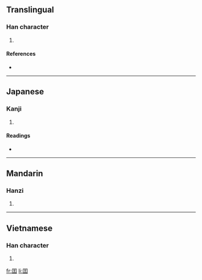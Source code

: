 {{also|國}}
==Translingual==

===Han character===
{{Han char|rn=31|rad=囗|as=04|sn=7|four=|canj=田一土 (WMG)}}

# {{defn|Han|sort=囗04}}

====References====
* {{Han ref|kx=0217.190|dkj=04716|dj=0445.020|hdz=10713.100|uh=56EF|ud=22255}}

----

==Japanese==

===Kanji===
{{ja-kanji|grade=|rs=囗04}}

# {{defn|Japanese}}

====Readings====
* {{ja-readings|on=[[こく]] (koku)|kun=}}

----

==Mandarin==

===Hanzi===
{{cmn-hanzi|pin=[[chuāng]] ([[chuang1]]), [[guó]] ([[guo2]])|wg=ch'uang<sup>1</sup>, kuo<sup>2</sup>}}

# {{defn|Mandarin|sort=囗04}}

----

==Vietnamese==

===Han character===
{{vi-hantu|[[quốc]]|rs=囗04}}

# {{defn|Vietnamese|sort=囗04}}

[[fr:囯]]
[[li:囯]]